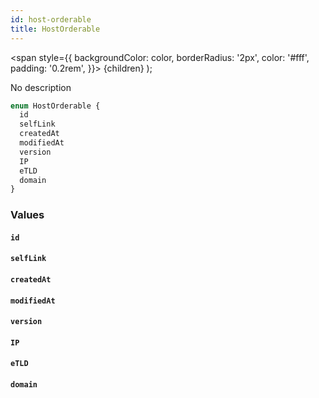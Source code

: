```yaml
---
id: host-orderable
title: HostOrderable
---
```


<span
style={{
      backgroundColor: color,
      borderRadius: '2px',
      color: '#fff',
      padding: '0.2rem',
    }}>
{children}
</span>
);

No description

```graphql
enum HostOrderable {
  id
  selfLink
  createdAt
  modifiedAt
  version
  IP
  eTLD
  domain
}
```

### Values

#### `id`

#### `selfLink`

#### `createdAt`

#### `modifiedAt`

#### `version`

#### `IP`

#### `eTLD`

#### `domain`
